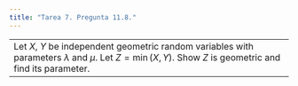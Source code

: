```yaml
---
title: "Tarea 7. Pregunta 11.8."
---
```


-----------------------------------------------------------------------------------------------
Let $X$, $Y$ be independent geometric random variables with parameters $\lambda$ and $\mu$. Let $Z = \min(X,Y)$. Show $Z$ is geometric and find its parameter. 
-----------------------------------------------------------------------------------------------

